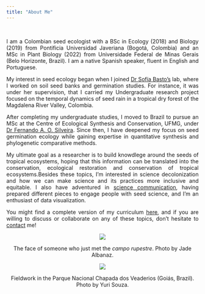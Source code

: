 ```yaml
---
title: "About Me"
---
```

<br/>
<div class = "row">

<div style="text-align: justify" class = "col-md-6">
I am a Colombian seed ecologist with a BSc in Ecology (2018) and Biology (2019) from Pontificia Universidad Javeriana (Bogotá, Colombia) and an MSc in Plant Biology (2022) from Universidade Federal de Minas Gerais (Belo Horizonte, Brazil). I am a native Spanish speaker, fluent in English and Portuguese.

My interest in seed ecology began when I joined [Dr Sofía Basto’s](https://www.researchgate.net/profile/Sofia-Basto) lab, where I worked on soil seed banks and germination studies. For instance, it was under her supervision, that I carried my Undergraduate research project focused on the temporal dynamics of seed rain in a tropical dry forest of the Magdalena River Valley, Colombia.

After completing my undergraduate studies, I moved to Brazil to pursue an MSc at the Centre of Ecological Synthesis and Conservation, UFMG, under [Dr Fernando A. O. Silveira]((https://www.researchgate.net/profile/Fernando-Silveira-6)). Since then, I have deepened my focus on seed germination ecology while gaining expertise in quantitative synthesis and phylogenetic comparative methods.

My ultimate goal as a researcher is to build knowdlege around the seeds of tropical ecosystems, hoping that this information can be translated into the conservation, ecological restoration and conservation of tropical ecosystems.Besides these topics, I'm interested in science decolonization and how we can make science and its practices more inclusive and equitable. I also have adventured in [science communication](https://caordonezparra.github.io/scicomm.html), having prepared different pieces to engage people with seed science, and I'm an enthusiast of data visualization.

You might find a complete version of my curriculum [here](https://caordonezparra.github.io/cv.html), and if you are willing to discuss or collaborate on any of these topics, don't hesitate to [contact](https://caordonezparra.github.io/contact.html) me!
</div>

<div style="text-align: center" class = "col-md-6">
![](Images/Photo1.jpg)
<br/>

The face of someone who just met the _campo rupestre_. Photo by Jade Albanaz.

![](Images/Photo2.jpg)

Fieldwork in the Parque Nacional Chapada dos Veaderios (Goiás, Brazil). Photo by Yuri Souza.
</div>